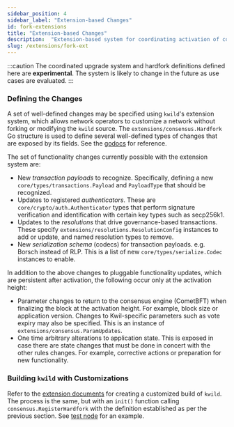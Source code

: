 ```yaml
---
sidebar_position: 4
sidebar_label: "Extension-based Changes"
id: fork-extensions
title: "Extension-based Changes"
description:  "Extension-based system for coordinating activation of consensus rule changes with new software."
slug: /extensions/fork-ext
---
```


:::caution
The coordinated upgrade system and hardfork definitions defined here are
**experimental**. The system is likely to change in the future as use cases are
evaluated.
:::

### Defining the Changes

A set of well-defined changes may be specified using `kwild`'s extension system,
which allows network operators to customize a network without forking or
modifying the `kwild` source. The `extensions/consensus.Hardfork` Go structure
is used to define several well-defined types of changes that are exposed by its
fields. See the
[godocs](https://pkg.go.dev/github.com/trufnetwork/kwil-db/extensions/consensus)
for reference.

The set of functionality changes currently possible with the extension system are:

- New _transaction payloads_ to recognize. Specifically, defining a new
  `core/types/transactions.Payload` and `PayloadType` that should be recognized.
- Updates to registered _authenticators_.  These are
  `core/crypto/auth.Authenticator` types that perform signature verification and
  identification with certain key types such as secp256k1.
- Updates to the _resolutions_ that drive governance-based transactions.
  These specify `extensions/resolutions.ResolutionConfig` instances to add or
  update, and named resolution types to remove.
- New _serialization schema_ (codecs) for transaction payloads. e.g. Borsch
  instead of RLP. This is a list of new `core/types/serialize.Codec` instances
  to enable.

In addition to the above changes to pluggable functionality updates, which are
persistent after activation, the following occur only at the activation height:

- Parameter changes to return to the consensus engine (CometBFT) when finalizing
  the block at the activation height. For example, block size or application
  version. Changes to Kwil-specific parameters such as vote expiry may also be
  specified. This is an instance of `extensions/consensus.ParamUpdates`.
- One time arbitrary alterations to application state. This is exposed in case
  there are state changes that must be done in concert with the other rules
  changes. For example, corrective actions or preparation for new functionality.

### Building `kwild` with Customizations

Refer to the [extension documents](/docs/extensions/building-kwil-with-extensions)
for creating a customized build of `kwild`. The process is the same, but with an
`init()` function calling `consensus.RegisterHardfork` with the definition established
as per the previous section. See [test node](https://github.com/trufnetwork/kwil-db/blob/6014154ee740947f9e62c7b3e7b1031e835b05bf/test/nodes/fork/gremlin.go)
for an example.
